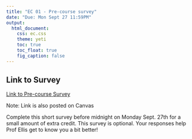 ```yaml
---
title: "EC 01 - Pre-course survey"
date: "Due: Mon Sept 27 11:59PM"
output: 
  html_document: 
    css: ec.css
    theme: yeti
    toc: true
    toc_float: true
    fig_caption: false
---
```


## Link to Survey 

[Link to Pre-course Survey](https://docs.google.com/forms/d/e/1FAIpQLSe9GjElWRxmhiIhpm1DkI--J6YE0ftFpxTj17kckp_EY9I7Bw/viewform?usp=sf_link)

Note: Link is also posted on Canvas

Complete this short survey before midnight on Monday Sept. 27th for a small amount of extra credit. This survey is optional. Your responses help Prof Ellis get to know you a bit better!

